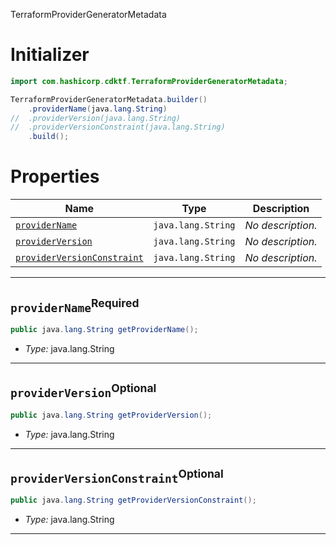  TerraformProviderGeneratorMetadata <a name="TerraformProviderGeneratorMetadata" id="cdktf.TerraformProviderGeneratorMetadata"></a>

# Initializer <a name="Initializer" id="cdktf.TerraformProviderGeneratorMetadata.Initializer"></a>

```java
import com.hashicorp.cdktf.TerraformProviderGeneratorMetadata;

TerraformProviderGeneratorMetadata.builder()
    .providerName(java.lang.String)
//  .providerVersion(java.lang.String)
//  .providerVersionConstraint(java.lang.String)
    .build();
```

# Properties <a name="Properties" id="Properties"></a>

| **Name** | **Type** | **Description** |
| --- | --- | --- |
| <code><a href="#cdktf.TerraformProviderGeneratorMetadata.property.providerName">providerName</a></code> | <code>java.lang.String</code> | *No description.* |
| <code><a href="#cdktf.TerraformProviderGeneratorMetadata.property.providerVersion">providerVersion</a></code> | <code>java.lang.String</code> | *No description.* |
| <code><a href="#cdktf.TerraformProviderGeneratorMetadata.property.providerVersionConstraint">providerVersionConstraint</a></code> | <code>java.lang.String</code> | *No description.* |

---

## `providerName`<sup>Required</sup> <a name="providerName" id="cdktf.TerraformProviderGeneratorMetadata.property.providerName"></a>

```java
public java.lang.String getProviderName();
```

- *Type:* java.lang.String

---

## `providerVersion`<sup>Optional</sup> <a name="providerVersion" id="cdktf.TerraformProviderGeneratorMetadata.property.providerVersion"></a>

```java
public java.lang.String getProviderVersion();
```

- *Type:* java.lang.String

---

## `providerVersionConstraint`<sup>Optional</sup> <a name="providerVersionConstraint" id="cdktf.TerraformProviderGeneratorMetadata.property.providerVersionConstraint"></a>

```java
public java.lang.String getProviderVersionConstraint();
```

- *Type:* java.lang.String

---

